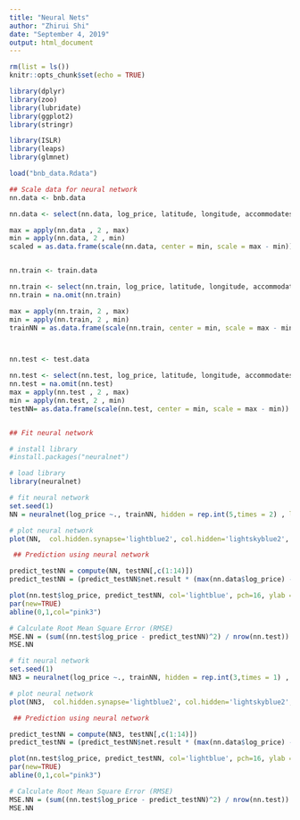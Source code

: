 ```yaml
---
title: "Neural Nets"
author: "Zhirui Shi"
date: "September 4, 2019"
output: html_document
---
```


```r
rm(list = ls())
knitr::opts_chunk$set(echo = TRUE)

library(dplyr)
library(zoo)
library(lubridate)
library(ggplot2)
library(stringr)

library(ISLR)
library(leaps)
library(glmnet)

```

```r
load("bnb_data.Rdata")
```

```r

## Scale data for neural network
nn.data <- bnb.data

nn.data <- select(nn.data, log_price, latitude, longitude, accommodates, bathrooms, host_has_profile_pic, host_identity_verified, host_response_rate,  number_of_reviews, review_scores_rating, bedrooms, beds, post_wait, number_of_amenities)

max = apply(nn.data , 2 , max)
min = apply(nn.data, 2 , min)
scaled = as.data.frame(scale(nn.data, center = min, scale = max - min))


nn.train <- train.data

nn.train <- select(nn.train, log_price, latitude, longitude, accommodates, bathrooms, host_has_profile_pic, host_identity_verified, host_response_rate,  number_of_reviews, review_scores_rating, bedrooms, beds, post_wait, number_of_amenities)
nn.train = na.omit(nn.train)

max = apply(nn.train, 2 , max)
min = apply(nn.train, 2 , min)
trainNN = as.data.frame(scale(nn.train, center = min, scale = max - min))



nn.test <- test.data

nn.test <- select(nn.test, log_price, latitude, longitude, accommodates, bathrooms, host_has_profile_pic, host_identity_verified, host_response_rate,  number_of_reviews, review_scores_rating, bedrooms, beds, post_wait, number_of_amenities)
nn.test = na.omit(nn.test)
max = apply(nn.test , 2 , max)
min = apply(nn.test, 2 , min)
testNN= as.data.frame(scale(nn.test, center = min, scale = max - min))


## Fit neural network 

# install library
#install.packages("neuralnet")

# load library
library(neuralnet)

# fit neural network
set.seed(1)
NN = neuralnet(log_price ~., trainNN, hidden = rep.int(5,times = 2) , linear.output = T, stepmax=1e7 )

# plot neural network
plot(NN,  col.hidden.synapse='lightblue2', col.hidden='lightskyblue2', col.intercept='gray48', show.weights = FALSE)

 ## Prediction using neural network

predict_testNN = compute(NN, testNN[,c(1:14)])
predict_testNN = (predict_testNN$net.result * (max(nn.data$log_price) - min(nn.data$log_price))) + min(nn.data$log_price)

plot(nn.test$log_price, predict_testNN, col='lightblue', pch=16, ylab = "predicted log_price NN", xlab = "real log_price")
par(new=TRUE)
abline(0,1,col="pink3")

# Calculate Root Mean Square Error (RMSE)
MSE.NN = (sum((nn.test$log_price - predict_testNN)^2) / nrow(nn.test))
MSE.NN
```

```r
# fit neural network
set.seed(1)
NN3 = neuralnet(log_price ~., trainNN, hidden = rep.int(3,times = 1) , linear.output = T, stepmax=1e7 )

# plot neural network
plot(NN3,  col.hidden.synapse='lightblue2', col.hidden='lightskyblue2', col.intercept='gray48', show.weights = FALSE)

 ## Prediction using neural network

predict_testNN = compute(NN3, testNN[,c(1:14)])
predict_testNN = (predict_testNN$net.result * (max(nn.data$log_price) - min(nn.data$log_price))) + min(nn.data$log_price)

plot(nn.test$log_price, predict_testNN, col='lightblue', pch=16, ylab = "predicted log_price NN", xlab = "real log_price")
par(new=TRUE)
abline(0,1,col="pink3")

# Calculate Root Mean Square Error (RMSE)
MSE.NN = (sum((nn.test$log_price - predict_testNN)^2) / nrow(nn.test))
MSE.NN
```

